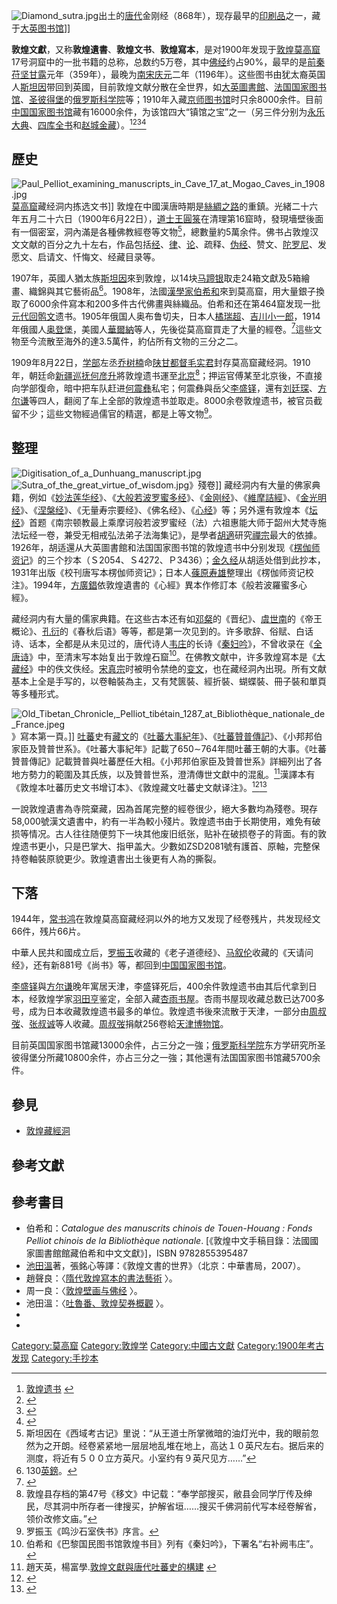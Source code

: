 [[File:Diamond_sutra.jpg|thumb]]出土的[[唐代|唐代]]金刚经（868年），现存最早的[[印刷品|印刷品]]之一，藏于[[大英图书馆|大英图书馆]]]]

'''敦煌文獻'''，又称'''敦煌遺書'''、'''敦煌文书'''、'''敦煌寫本'''，是对1900年发现于[[敦煌|敦煌]][[莫高窟|莫高窟]]17号洞窟中的一批书籍的总称，总数约5万卷，其中[[佛经|佛经]]约占90%，最早的是[[前秦|前秦]][[苻坚|苻坚]][[甘露_(前秦)|甘露]]元年（359年），最晚为[[南宋|南宋]][[慶元_(宋寧宗)|庆元]]二年（1196年）。这些图书由犹太裔英国人[[马尔克·奥莱尔·斯坦因|斯坦因]]带回到英國，目前敦煌文献分散在全世界，如[[大英圖書館|大英圖書館]]、[[法国国家图书馆|法国国家图书馆]]、[[圣彼得堡|圣彼得堡]]的[[俄罗斯科学院|俄罗斯科学院]]{{le|俄罗斯科学院东方文献研究所|Institute of Oriental Manuscripts of the Russian Academy of Sciences|东方文献研究所}}等；1910年入藏[[京师图书馆|京师图书馆]]时只余8000余件。目前[[中国国家图书馆|中国国家图书馆]]藏有16000余件，为该馆四大“镇馆之宝”之一（另三件分别为[[永乐大典|永乐大典]]、[[四库全书|四库全书]]和[[赵城金藏|赵城金藏]]）。<ref>[http://mcu.edu.tw/~cwang/4/4-1.htm 敦煌遗书] {{webarchive|url=https://web.archive.org/web/20080504232718/http://mcu.edu.tw/~cwang/4/4-1.htm |date=2008-05-04 }}</ref><ref>{{Cite web|url=http://www.lyu.org.tw/org/wnsan01-3.htm|archiveurl=https://web.archive.org/web/20090429090703/http://www.lyu.org.tw/org/wnsan01-3.htm|deadurl=y|title=敦煌莫高窟與藏經洞的發現|archivedate=2009年4月29日}}</ref><ref>{{Cite web |url=http://www.cctv.com/science/20060823/100858.shtml |title=《国家图书馆藏敦煌遗书》的五大贡献 |access-date=2009-07-24 |archive-url=https://web.archive.org/web/20140108062225/http://www.cctv.com/science/20060823/100858.shtml |archive-date=2014-01-08 |dead-url=no }}</ref><ref>{{Cite web|url=https://ru.unesco.org/silkroad/node/10805|title=俄罗斯科学院东方文献研究所 | ШЕЛКОВЫЙ ПУТЬ|website=ru.unesco.org|accessdate=2020-02-21|archive-date=2019-11-22|archive-url=https://web.archive.org/web/20191122132404/https://ru.unesco.org/silkroad/node/10805|dead-url=no}}</ref>

== 歷史 ==
[[File:Paul_Pelliot_examining_manuscripts_in_Cave_17_at_Mogao_Caves_in_1908.jpg|thumb]][[莫高窟|莫高窟]]藏经洞内拣选文书]]
敦煌在中國漢唐時期是[[絲綢之路|絲綢之路]]的重鎮。光緒二十六年五月二十六日（1900年6月22日），[[道士|道士]][[王圓箓|王圓箓]]在清理第16窟時，發現墻壁後面有一個密室，洞內滿是各種佛教經卷等文物<ref>斯坦因在《西域考古记》里说：“从王道士所掌微暗的油灯光中，我的眼前忽然为之开朗。经卷紧紧地一层层地乱堆在地上，高达１０英尺左右。据后来的测度，将近有５００立方英尺。小室约有９英尺见方……”</ref>，總數量約5萬余件。佛书占敦煌汉文文献的百分之九十左右，作品包括[[經藏|经]]、[[律藏|律]]、[[論藏|论]]、疏释、[[佛典疑偽經文獻|伪经]]、赞文、[[陀罗尼|陀罗尼]]、发愿文、启请文、忏悔文、经藏目录等。

1907年，英國人猶太族[[斯坦因|斯坦因]]來到敦煌，以14块[[马蹄银|马蹄银]]取走24箱文獻及5箱繪畫、織錦與其它藝術品<ref name="Hopkirk1984">130[[英鎊|英鎊]]。{{citation|author=Peter Hopkirk|title=''Foreign Devils on the Silk Road: The Search for the Lost Cities and Treasures of Chinese Central Asia''|url=https://books.google.com/books?id=3ITETA1q0j8C&pg=PA169|year=1984|publisher=University of Massachusetts Press|isbn=978-0-87023-435-4|pages=169|quote=All this had cost the taxpayer a mere £130.|accessdate=2018-12-16|archive-date=2019-02-20|archive-url=https://web.archive.org/web/20190220065947/https://books.google.com/books?id=3ITETA1q0j8C&pg=PA169|dead-url=no}}</ref>。1908年，法國[[漢學家|漢學家]][[伯希和|伯希和]]來到莫高窟，用大量銀子換取了6000余件寫本和200多件古代佛畫與絲織品。伯希和还在第464窟发现一批[[元代|元代]][[回鹘文|回鹘文]]遗书。1905年俄国人奥布鲁切夫，日本人[[橘瑞超|橘瑞超]]、[[吉川小一郎|吉川小一郎]]，1914年俄國人[[谢尔盖·奥登堡|奥登堡]]，美國人[[兰登·华尔纳|華爾納]]等人，先後從莫高窟買走了大量的經卷。<ref>{{cite web|url=http://public.dha.ac.cn/content.aspx?id=149021918101|title=关于华尔纳、鄂登堡所劫敦煌文物|website=[[敦煌研究院|敦煌研究院]]|accessdate=2019-07-25|archive-date=2019-07-25|archive-url=https://web.archive.org/web/20190725144226/http://public.dha.ac.cn/content.aspx%3Fid%3D149021918101|dead-url=no}}</ref>這些文物至今流散至海外的達3.5萬件，約佔所有文物的三分之二。

1909年8月22日，[[學部_(清朝)|学部]]左丞[[乔树楠|乔树楠]]命[[陕甘都督|陕甘都督]][[毛实君|毛实君]]封存莫高窟藏经洞。1910年，朝廷命[[新疆巡抚|新疆巡抚]][[何彦升|何彦升]]將敦煌遗书運至[[北京|北京]]<ref>敦煌县存档的第47号《移文》中记载：“奉学部搜买，敝县会同学厅传及绅民，尽其洞中所存者一律搜买，护解省垣……搜买千佛洞前代写本经卷解省，领价改修文庙。”</ref>；押运官傅某至北京後，不直接向学部復命，暗中把车队赶进[[何震彝|何震彝]]私宅；何震彝與岳父[[李盛铎|李盛铎]]，還有[[刘廷琛|刘廷琛]]、[[方尔谦|方尔谦]]等四人，翻阅了车上全部的敦煌遗书並取走。8000余卷敦煌遗书，被官员截留不少；這些文物經過儒官的精選，都是上等文物<ref>罗振玉《鸣沙石室佚书》序言。</ref>。

== 整理 ==
[[File:Digitisation_of_a_Dunhuang_manuscript.jpg|thumb]]
[[File:Sutra_of_the_great_virtue_of_wisdom.jpg|thumb]]》殘卷]]
藏经洞内有大量的佛家典籍，例如《[[妙法莲华经|妙法莲华经]]》、《[[大般若波罗蜜多经|大般若波罗蜜多经]]》、《[[金刚经|金刚经]]》、《[[維摩詰所說經|維摩詰經]]》、《[[金光明经|金光明经]]》、《[[大般涅槃經_(大乘)|涅槃经]]》、《无量寿宗要经》、《佛名经》、《[[心经|心经]]》等；另外還有敦煌本《[[六祖坛经|坛经]]》首题《南宗顿教最上乘摩诃般若波罗蜜经（法）六祖惠能大师于韶州大梵寺施法坛经一卷，兼受无相戒弘法弟子法海集记》，是學者[[胡適|胡適]]研究[[禪宗|禪宗]]最大的依據。1926年，胡适還从大英圖書館和法国国家图书馆的敦煌遗书中分别发现《[[楞伽师资记|楞伽师资记]]》的三个抄本（Ｓ2054、Ｓ4272、Ｐ3436）；[[金久经|金久经]]从胡适处借到此抄本，1931年出版《校刊唐写本楞伽师资记》；日本人[[蓧原寿雄|蓧原寿雄]]整理出《楞伽师资记校注》。1994年，[[方廣錩|方廣錩]]依敦煌遺書的《心經》異本作修訂本《般若波羅蜜多心經》。

藏经洞内有大量的儒家典籍。在这些古本还有如[[邓粲|邓粲]]的《晋纪》、[[虞世南|虞世南]]的《帝王概论》、[[孔衍_(晉朝)|孔衍]]的《春秋后语》等等，都是第一次见到的。许多歌辞、俗赋、白话诗、话本，全都是从未见过的，唐代诗人[[韦庄|韦庄]]的长诗《[[秦妇吟|秦妇吟]]》，不曾收录在《[[全唐诗|全唐诗]]》中，至清末写本始复出于敦煌石窟<ref>伯希和《巴黎国民图书馆敦煌书目》列有《秦妇吟》，下署名“右补阙韦庄”。</ref>。在佛教文献中，许多敦煌寫本是《[[大藏经|大藏经]]》中的佚文佚经。[[宋真宗|宋真宗]]时被明令禁绝的[[变文|变文]]，也在藏经洞內出現。所有文献基本上全是手写的，以卷軸裝為主，又有梵篋裝、經折裝、蝴蝶裝、冊子裝和單頁等多種形式。

[[File:Old_Tibetan_Chronicle,_Pelliot_tibétain_1287_at_Bibliothèque_nationale_de_France.jpeg|thumb]]》{{le|手卷|Handscroll}}寫本第一頁。]]
[[吐蕃|吐蕃]]史有[[藏文|藏文]]的《[[吐蕃大事紀年|吐蕃大事紀年]]》、《[[吐蕃贊普傳記|吐蕃贊普傳記]]》、《小邦邦伯家臣及贊普世系》。《吐蕃大事紀年》記載了650∼764年間吐蕃王朝的大事。《吐蕃贊普傳記》記載贊普與吐蕃歷任大相。《小邦邦伯家臣及贊普世系》詳細列出了各地方勢力的範圍及其氏族，以及贊普世系，澄清傳世文獻中的混亂。<ref>趙天英，楊富學.[http://big5.xjass.cn/ls/content/2009-03/20/content_66024.htm 敦煌文獻與唐代吐蕃史的構建] {{Wayback|url=http://big5.xjass.cn/ls/content/2009-03/20/content_66024.htm |date=20181209123551 }}</ref>漢譯本有《敦煌本吐蕃历史文书增订本》、《敦煌藏文吐蕃史文献译注》。<ref>{{citation|author1=王尧|author2=陈践|title=ཏུན་ཧོང་ནས་ཐོན་པའི་བོད་ཀྱི་ལོ་རྒྱུས་ཡིག་ཆ།|trans_title=敦煌本吐蕃历史文书|edition=增订本|url=https://books.google.com/books?id=oVSXQgAACAAJ|date=1992年2月|publisher=民族出版社|isbn=978-7-105-01177-3|accessdate=2018-12-18|archive-date=2019-02-20|archive-url=https://web.archive.org/web/20190220065947/https://books.google.com/books?id=oVSXQgAACAAJ|dead-url=no}}</ref><ref name="黄希凡马德2000">{{citation|author1=黄布凡|author2=马德|title=敦煌藏文吐蕃史文献译注|url=https://books.google.com/books?id=9YE3AQAACAAJ|year=2000年|publisher=甘肃教育出版社|isbn=978-7-5423-0969-3|accessdate=2018-12-09|archive-date=2019-02-20|archive-url=https://web.archive.org/web/20190220065947/https://books.google.com/books?id=9YE3AQAACAAJ|dead-url=no}}</ref>

一說敦煌遺書為寺院棄藏，因為首尾完整的經卷很少，絕大多數均為殘卷。現存58,000號漢文遺書中，約有一半為較小殘片。敦煌遗书由于长期使用，难免有破损等情况。古人往往随便剪下一块其他废旧纸张，贴补在破损卷子的背面。有的敦煌遗书更小，只是巴掌大、指甲盖大。少數如ZSD2081號有護首、原軸，完整保持卷軸裝原貌更少。敦煌遺書出土後更有人為的撕裂。

==下落==
1944年，[[常书鸿|常书鸿]]在敦煌莫高窟藏经洞以外的地方又发现了经卷残片，共发现经文66件，残片66片。

中華人民共和國成立后，[[罗振玉|罗振玉]]收藏的《老子道德经》、[[马叙伦|马叙伦]]收藏的《天请问经》，还有新881号《尚书》等，都回到[[中国国家图书馆|中国国家图书馆]]。

[[李盛铎|李盛铎]]與[[方尔谦|方尔谦]]晚年寓居天津，李盛铎死后，400余件敦煌遗书由其后代拿到日本，经敦煌学家[[羽田亨|羽田亨]]鉴定，全部入藏[[杏雨书屋|杏雨书屋]]。杏雨书屋现收藏总数已达700多号，成为日本收藏敦煌遗书最多的单位。敦煌遗书後來流散于天津，一部分由[[周叔弢|周叔弢]]、[[张叔诚|张叔诚]]等人收藏。[[周叔弢|周叔弢]]捐献256卷給[[天津博物馆|天津博物馆]]。

目前英国国家图书馆藏13000余件，占三分之一強；[[俄羅斯科學院|俄罗斯科学院]]东方学研究所圣彼得堡分所藏10800余件，亦占三分之一強；其他還有法国国家图书馆藏5700余件。

==參見==
* [[敦煌藏經洞|敦煌藏經洞]]

==參考文獻==
{{reflist|2}}

==參考書目==
* 伯希和：''Catalogue des manuscrits chinois de Touen-Houang : Fonds Pelliot chinois de la Bibliothèque nationale''. [《敦煌中文手稿目錄：法國國家圖書館館藏伯希和中文文獻》]，ISBN 9782855395487
*[[池田溫|池田溫]]著，張銘心等譯：《敦煌文書的世界》（北京：中華書局，2007）。
*趙聲良：〈[http://www.8mhh.com/2014/0403/14450.shtml#g14450=1 隋代敦煌寫本的書法藝術] {{Wayback|url=http://www.8mhh.com/2014/0403/14450.shtml#g14450=1 |date=20170112001138 }} 〉。
*周一良：〈[http://www.nssd.org/articles/article_read.aspx?id=1002462775 敦煌壁画与佛经] {{Wayback|url=http://www.nssd.org/articles/article_read.aspx?id=1002462775 |date=20180302164551 }} 〉。
*池田溫：〈[http://ccsdb.ncl.edu.tw/ccs/image/01_004_002_01_02.pdf 吐魯番、敦煌契券概觀] {{Wayback|url=http://ccsdb.ncl.edu.tw/ccs/image/01_004_002_01_02.pdf |date=20180305202918 }} 〉。
* {{cite book | title=''Choix de documents tibétains conservés à la Bibliothèque nationale : complété par quelques manuscrits de l'India office et du British museum'' |volume=Tome I & II |trans_title=法國國家圖書館館藏藏文文獻選集：並以印度事務部和大英博物館館藏文文獻補充|language=fr | author1= Ariane MacDonald |author2={{le|Yoshirō Imaeda|Yoshiro Imaeda}}|author3=Hélène Vetch|author4=Yon tan rgya mtsho | publisher= Bibliothèque nationale|location=Paris |orig-year=1978 & 1979 |isbn=9782717714166}}
* {{cite book | title=''Choix de documents tibétains conservés à la Bibliothèque Nationale : complété par quelques manuscrits de l'India Office et du British Museum'' |volume=Tome III Corpus syllabique|language=fr | author1= Ariane MacDonald |author2=Yoshirō Imaeda| publisher= Bibliothèque nationale|location=Paris |year=1990|isbn=9782717718171}}

[[Category:莫高窟|Category:莫高窟]]
[[Category:敦煌学|Category:敦煌学]]
[[Category:中國古文獻|Category:中國古文獻]]
[[Category:1900年考古发现|Category:1900年考古发现]]
[[Category:手抄本|Category:手抄本]]